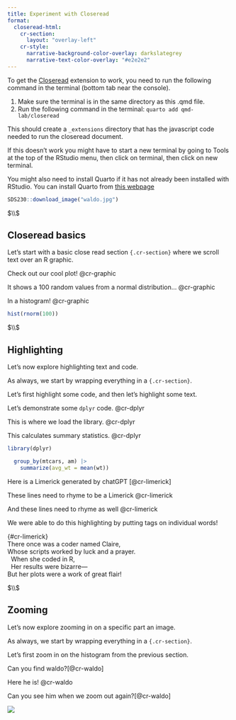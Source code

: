 ---
title: Experiment with Closeread
format:
  closeread-html:
    cr-section:
      layout: "overlay-left"
    cr-style:
      narrative-background-color-overlay: darkslategrey
      narrative-text-color-overlay: "#e2e2e2"
---


To get the [Closeread](https://closeread.dev/) extension to work, you need to run the following command in the terminal (bottom tab near the console).

1. Make sure the terminal is in the same directory as this .qmd file.
2. Run the following command in the terminal: `quarto add qmd-lab/closeread`

This should create a `_extensions` directory that has the javascript code needed to run the closeread document.



If this doesn't work you might have to start a new terminal by going to Tools at the top of the RStudio menu, then click on terminal, then click on new terminal. 

You might also need to install Quarto if it has not already been installed with RStudio. You can install Quarto from [this webpage](https://quarto.org/docs/download/)




<!--  Please run the code in the  R chunk below once. This will download data 
and images needed for these exercises.  -->

```{r message=FALSE, warning = FALSE, echo = FALSE, eval = FALSE}

SDS230::download_image("waldo.jpg")

```




$\\$



## Closeread basics


Let's start with a basic close read section `{.cr-section}` where we scroll text over an R graphic.




::::{.cr-section}


Check out our cool plot! @cr-graphic

It shows a 100 random values from a normal distribution... @cr-graphic

In a histogram! @cr-graphic


:::{#cr-graphic}

```{r}

hist(rnorm(100))

```

:::




::::




$\\$



## Highlighting


Let's now explore highlighting text and code. 

As always, we start by wrapping everything in a `{.cr-section}`.

Let's first highlight some code, and then let's highlight some text. 




::::{.cr-section}


Let's demonstrate some `dplyr` code. @cr-dplyr

This is where we load the library.  [@cr-dplyr]{highlight="1"}

This calculates summary statistics. [@cr-dplyr]{highlight="2-4"}



:::{#cr-dplyr}
```{r, message=FALSE, warning= FALSE, echo = TRUE}

library(dplyr)

  group_by(mtcars, am) |>
    summarize(avg_wt = mean(wt))

```

:::



Here is a Limerick generated by chatGPT [@cr-limerick] 

These lines need to rhyme to be a Limerick [@cr-limerick]{highlight="cr-claire,cr-prayer,cr-flair"}

And these lines need to rhyme as well [@cr-limerick]{highlight="cr-r,cr-bizarre"}

We were able to do this highlighting by putting tags on individual words!

| {#cr-limerick}
| There once was a coder named [Claire]{#cr-claire},
| Whose scripts worked by luck and a [prayer]{#cr-prayer}.
|   When she coded in [R]{#cr-r},
|   Her results were [bizarre]{#cr-bizarre}—
| But her plots were a work of great [flair]{#cr-flair}!


::::



$\\$



## Zooming


Let's now explore zooming in on a specific part an image.


As always, we start by wrapping everything in a `{.cr-section}`.

Let's first zoom in on the histogram from the previous section.




::::{.cr-section}


Can you find waldo?[@cr-waldo]


Here he is! [@cr-waldo]{pan-to="35%,-100%" scale-by="5"}


Can you see him when we zoom out again?[@cr-waldo]



:::{#cr-waldo}
![](waldo.jpg)
:::




::::







